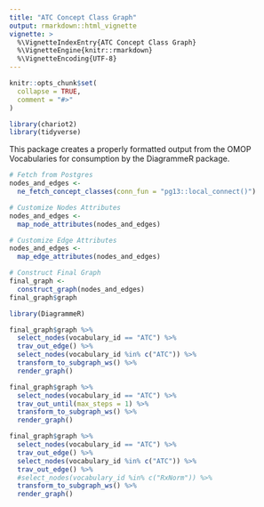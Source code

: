 ```yaml
---
title: "ATC Concept Class Graph"
output: rmarkdown::html_vignette
vignette: >
  %\VignetteIndexEntry{ATC Concept Class Graph}
  %\VignetteEngine{knitr::rmarkdown}
  %\VignetteEncoding{UTF-8}
---
```


```r
knitr::opts_chunk$set(
  collapse = TRUE,
  comment = "#>"
)
```

```r
library(chariot2)
library(tidyverse)
```

This package creates a properly formatted output from the OMOP 
Vocabularies for consumption by the DiagrammeR package.  

```r
# Fetch from Postgres  
nodes_and_edges <-
  ne_fetch_concept_classes(conn_fun = "pg13::local_connect()")
```

```r
# Customize Nodes Attributes  
nodes_and_edges <-
  map_node_attributes(nodes_and_edges)
```

```r
# Customize Edge Attributes
nodes_and_edges <-
  map_edge_attributes(nodes_and_edges)
```

```r
# Construct Final Graph
final_graph <-
  construct_graph(nodes_and_edges)
final_graph$graph
```


```r
library(DiagrammeR)
```

```r
final_graph$graph %>%
  select_nodes(vocabulary_id == "ATC") %>%
  trav_out_edge() %>%
  select_nodes(vocabulary_id %in% c("ATC")) %>%
  transform_to_subgraph_ws() %>%
  render_graph()
```


```r
final_graph$graph %>%
  select_nodes(vocabulary_id == "ATC") %>%
  trav_out_until(max_steps = 1) %>%
  transform_to_subgraph_ws() %>%
  render_graph()
```


```r
final_graph$graph %>%
  select_nodes(vocabulary_id == "ATC") %>%
  trav_out_edge() %>%
  select_nodes(vocabulary_id %in% c("ATC")) %>%
  trav_out_edge() %>%
  #select_nodes(vocabulary_id %in% c("RxNorm")) %>%
  transform_to_subgraph_ws() %>%
  render_graph()
```
